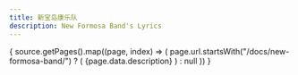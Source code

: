 ```yaml
---
title: 新宝岛康乐队
description: New Formosa Band's Lyrics
---
```



<Cards>
  {
    source.getPages().map((page, index) => (
      page.url.startsWith("/docs/new-formosa-band/")
      ? (
        <Card key={index} title={page.data.title} href={page.url}>
          {page.data.description}
        </Card>
      )
      : null
    ))
  }
</Cards>
